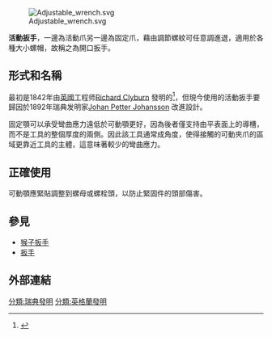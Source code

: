 {{noteTA
|T=zh-hans:活動扳手; zh-cn:活动扳手; zh-tw:活動扳手;
|1=zh-hans:活動扳手; zh-cn:活动扳手; zh-tw:活動扳手;
}} 
[[File:Adjustable_wrench.svg|thumb]]

'''活動扳手'''，一邊為活動爪另一邊為固定爪，藉由調節螺紋可任意調進退，適用於各種大小螺帽，故稱之為開口扳手。

== 形式和名稱 ==
最初是1842年由[[英國|英國]]工程师[[Richard_Clyburn|Richard Clyburn]] 發明的<ref name="murray1845">{{cite book|author=john murray|title=The Journal of the Royal Agricultural Society of England|url=http://books.google.com/books?id=q6C7_UhZ7CIC&pg=PA388|year=1845|pages=388–}}</ref>，但現今使用的活動扳手要歸因於1892年瑞典发明家[[Johan_Petter_Johansson|Johan Petter Johansson]] 改進設計。

固定顎可以承受彎曲應力遠低於可動顎更好，因為後者僅支持由平表面上的導槽，而不是工具的整個厚度的兩側。因此該工具通常成角度，使得接觸的可動夾爪的區域更靠近工具的主體，這意味著較少的彎曲應力。

== 正確使用 ==
可動顎應緊貼調整到螺母或螺栓頭，以防止緊固件的頭部傷害。

== 參見 ==
* [[猴子扳手|猴子扳手]]
* [[扳手|扳手]]

== 外部連結 ==
{{commons category|Adjustable wrenches}}
{{reflist}}

[[分類:瑞典發明|分類:瑞典發明]]
[[分類:英格蘭發明|分類:英格蘭發明]]